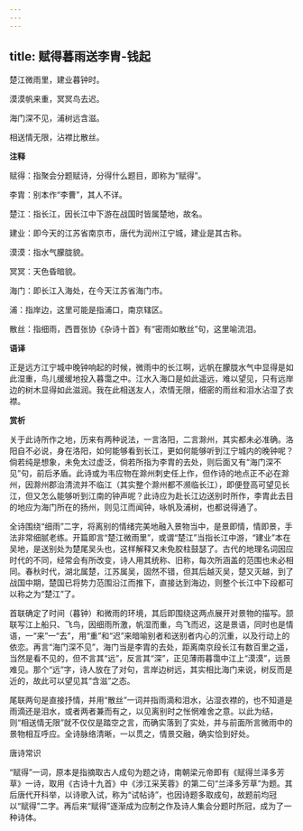 ```yaml
---
---
---
```

title: 赋得暮雨送李胄-钱起
---

楚江微雨里，建业暮钟时。

漠漠帆来重，冥冥鸟去迟。

海门深不见，浦树远含滋。

相送情无限，沾襟比散丝。

**注释**

赋得：指聚会分题赋诗，分得什么题目，即称为“赋得”。

李胄：别本作“李曹”，其人不详。

楚江：指长江，因长江中下游在战国时皆属楚地，故名。

建业：即今天的江苏省南京市，唐代为润州江宁城，建业是其古称。

漠漠：指水气朦胧貌。

冥冥：天色昏暗貌。

海门：即长江入海处，在今天江苏省海门市。

浦：指岸边，这里可能是指浦口，南京辖区。

散丝：指细雨，西晋张协《杂诗十首》有“密雨如散丝”句，这里喻流泪。

**语译**

正是远方江宁城中晚钟响起的时候，微雨中的长江啊，远帆在朦胧水气中显得是如此湿重，鸟儿缓缓地投入暮霭之中。江水入海口是如此遥远，难以望见，只有远岸边的树木显得如此滋润。我在此相送友人，浓情无限，细密的雨丝和泪水沾湿了衣襟。

**赏析**

关于此诗所作之地，历来有两种说法，一言洛阳，二言滁州，其实都未必准确。洛阳自不必说，身在洛阳，如何能够看到长江，更如何能够听到江宁城内的晚钟呢？倘若纯是想象，未免太过虚泛，倘若所指为李胄的去处，则后面又有“海门深不见”句，前后矛盾。此诗或为韦应物在滁州刺史任上作，但作诗的地点正不必在滁州，因滁州郡治清流并不临江（其实整个滁州都不濒临长江），即便登高可望见长江，但又怎么能够听到江南的钟声呢？此诗应为赴长江边送别时所作，李胄此去目的地应为海门所在的扬州，则见江而闻钟，咏帆及浦树，也都说得通了。

全诗围绕“细雨”二字，将离别的情绪完美地融入景物当中，是景即情，情即景，手法非常细腻老练。开篇即言“楚江微雨里”，或谓“楚江”当指长江中游，“建业”本在吴地，是送别处为楚尾吴头也，这样解释又未免胶柱鼓瑟了。古代的地理名词因应时代的不同，经常会有所改变，诗人用其统称、旧称，每次所涵盖的范围也未必相同。春秋时代，湖北属楚，江苏属吴，固然不错，但其后越灭吴，楚又灭越，到了战国中期，楚国已将势力范围沿江而推下，直接达到海边，则整个长江中下段都可以称之为“楚江”了。

首联确定了时间（暮钟）和微雨的环境，其后即围绕这两点展开对景物的描写。颔联写江上船只、飞鸟，因细雨所激，帆湿而重，鸟飞而迟，这是景语，同时也是情语，一“来”一“去”，用“重”和“迟”来暗喻别者和送别者内心的沉重，以及行动上的依恋。再言“海门深不见”，海门当是李胄的去处，距离南京段长江有数百里之遥，当然是看不见的，但不言其“远”，反言其“深”，正见薄雨暮霭中江上“漠漠”，远景难见。那个“远”字，诗人放在了对句，言岸边树远，其实相比海门来说，树反而是近的，故此可以望见其“含滋”之态。

尾联两句是直接抒情，并用“散丝”一词并指雨滴和泪水，沾湿衣襟的，也不知道是雨滴还是泪水，或者两者兼而有之，以见离别时之怅惘难舍之意。以此为结，则“相送情无限”就不仅仅是踏空之言，而确实落到了实处，并与前面所言微雨中的景物相互呼应。全诗脉络清晰，一以贯之，情景交融，确实恰到好处。

唐诗常识

“赋得”一词，原本是指摘取古人成句为题之诗，南朝梁元帝即有《赋得兰泽多芳草》一诗，取用《古诗十九首》中《涉江采芙蓉》的第二句“兰泽多芳草”为题。其后唐代开科举，以诗歌入试，称为“试帖诗”，也因诗题多取成句，故题前均冠以“赋得”二字。再后来“赋得”逐渐成为应制之作及诗人集会分题时所冠，成为了一种诗体。